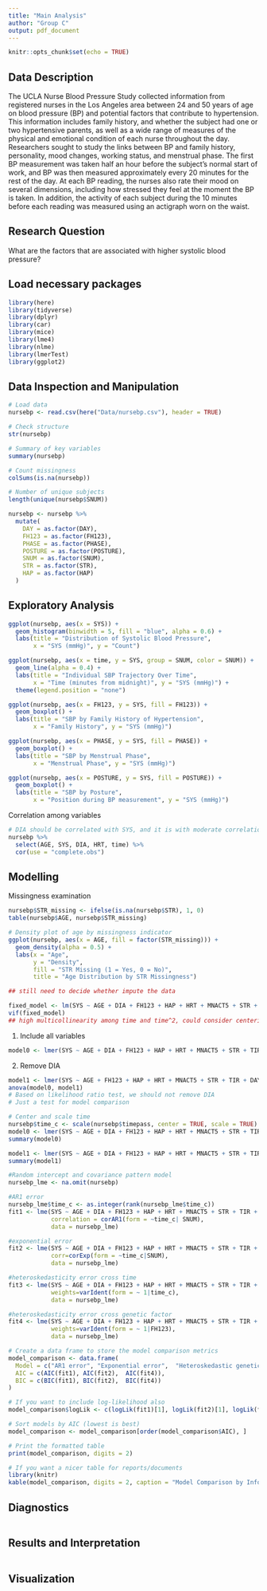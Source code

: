 ```yaml
---
title: "Main Analysis"
author: "Group C"
output: pdf_document
---
```


```r
knitr::opts_chunk$set(echo = TRUE)
```

## Data Description
The UCLA Nurse Blood Pressure Study collected information from registered nurses in the Los Angeles area between 24 and 50 years of age on blood pressure (BP) and potential factors that contribute to hypertension. This information includes family history, and whether the subject had one or two hypertensive parents, as well as a wide range of measures of the physical and emotional condition of each nurse throughout the day. Researchers sought to study the links between BP and family history, personality, mood changes, working status, and menstrual phase. The first BP measurement was taken half an hour before the subject’s normal start of work, and BP was then measured approximately every 20 minutes for the rest of the day. At each BP reading, the nurses also rate their mood on several dimensions, including how stressed they feel at the moment the BP is taken. In addition, the activity of each subject during the 10 minutes before each reading was measured using an
actigraph worn on the waist.

## Research Question
What are the factors that are associated with higher systolic blood pressure?

## Load necessary packages
```r
library(here)
library(tidyverse)
library(dplyr)
library(car)
library(mice)
library(lme4)
library(nlme)
library(lmerTest)
library(ggplot2)
```

## Data Inspection and Manipulation 
```r
# Load data
nursebp <- read.csv(here("Data/nursebp.csv"), header = TRUE)

# Check structure
str(nursebp)

# Summary of key variables
summary(nursebp)

# Count missingness
colSums(is.na(nursebp))

# Number of unique subjects
length(unique(nursebp$SNUM))

nursebp <- nursebp %>%
  mutate(
    DAY = as.factor(DAY),
    FH123 = as.factor(FH123),
    PHASE = as.factor(PHASE),
    POSTURE = as.factor(POSTURE),
    SNUM = as.factor(SNUM),
    STR = as.factor(STR),
    HAP = as.factor(HAP)
  )
```

## Exploratory Analysis
```r
ggplot(nursebp, aes(x = SYS)) +
  geom_histogram(binwidth = 5, fill = "blue", alpha = 0.6) +
  labs(title = "Distribution of Systolic Blood Pressure",
       x = "SYS (mmHg)", y = "Count")

ggplot(nursebp, aes(x = time, y = SYS, group = SNUM, color = SNUM)) +
  geom_line(alpha = 0.4) +
  labs(title = "Individual SBP Trajectory Over Time",
       x = "Time (minutes from midnight)", y = "SYS (mmHg)") +
  theme(legend.position = "none")

ggplot(nursebp, aes(x = FH123, y = SYS, fill = FH123)) +
  geom_boxplot() +
  labs(title = "SBP by Family History of Hypertension",
       x = "Family History", y = "SYS (mmHg)")

ggplot(nursebp, aes(x = PHASE, y = SYS, fill = PHASE)) +
  geom_boxplot() +
  labs(title = "SBP by Menstrual Phase",
       x = "Menstrual Phase", y = "SYS (mmHg)")

ggplot(nursebp, aes(x = POSTURE, y = SYS, fill = POSTURE)) +
  geom_boxplot() +
  labs(title = "SBP by Posture",
       x = "Position during BP measurement", y = "SYS (mmHg)")
```

Correlation among variables
```r
# DIA should be correlated with SYS, and it is with moderate correlation. The other variables seem no obvious correlation.
nursebp %>% 
  select(AGE, SYS, DIA, HRT, time) %>% 
  cor(use = "complete.obs")
```

## Modelling
Missingness examination
```r
nursebp$STR_missing <- ifelse(is.na(nursebp$STR), 1, 0)
table(nursebp$AGE, nursebp$STR_missing)

# Density plot of age by missingness indicator
ggplot(nursebp, aes(x = AGE, fill = factor(STR_missing))) +
  geom_density(alpha = 0.5) +
  labs(x = "Age",
       y = "Density",
       fill = "STR Missing (1 = Yes, 0 = No)",
       title = "Age Distribution by STR Missingness")

## still need to decide whether impute the data
```

```r
fixed_model <- lm(SYS ~ AGE + DIA + FH123 + HAP + HRT + MNACT5 + STR + TIR + DAY + PHASE + POSTURE + time + I(time^2), data = nursebp)
vif(fixed_model)
## high multicollinearity among time and time^2, could consider centering
```

1. Include all variables
```r
model0 <- lmer(SYS ~ AGE + DIA + FH123 + HAP + HRT + MNACT5 + STR + TIR + DAY + PHASE + POSTURE + time + (1 + time | SNUM), data = nursebp)
```
2. Remove DIA
```r
model1 <- lmer(SYS ~ AGE + FH123 + HAP + HRT + MNACT5 + STR + TIR + DAY + PHASE + POSTURE + time + (1 + time | SNUM), data = nursebp)
anova(model0, model1)
# Based on likelihood ratio test, we should not remove DIA
# Just a test for model comparison
```

```r
# Center and scale time
nursebp$time_c <- scale(nursebp$timepass, center = TRUE, scale = TRUE)
model0 <- lmer(SYS ~ AGE + DIA + FH123 + HAP + HRT + MNACT5 + STR + TIR + DAY + PHASE + POSTURE + time_c + (1+ time_c|SNUM), data = nursebp)
summary(model0)
```

```r
model1 <- lmer(SYS ~ AGE + DIA + FH123 + HAP + HRT + MNACT5 + STR + TIR + DAY + PHASE + POSTURE + time_c + (1|SNUM), data = nursebp)
summary(model1)
```

```r
#Random intercept and covariance pattern model
nursebp_lme <- na.omit(nursebp)

#AR1 error
nursebp_lme$time_c <- as.integer(rank(nursebp_lme$time_c))
fit1 <- lme(SYS ~ AGE + DIA + FH123 + HAP + HRT + MNACT5 + STR + TIR + DAY + PHASE + POSTURE + time_c,random = ~time_c | SNUM,
            correlation = corAR1(form = ~time_c| SNUM),
            data = nursebp_lme)
```

```r
#exponential error
fit2 <- lme(SYS ~ AGE + DIA + FH123 + HAP + HRT + MNACT5 + STR + TIR + DAY + PHASE + POSTURE + time_c,random = ~time_c | SNUM,
            corr=corExp(form = ~time_c|SNUM),
            data = nursebp_lme)
```

```r
#heteroskedasticity error cross time
fit3 <- lme(SYS ~ AGE + DIA + FH123 + HAP + HRT + MNACT5 + STR + TIR + DAY + PHASE + POSTURE + time_c,random = ~time_c | SNUM,
            weights=varIdent(form = ~ 1|time_c), 
            data = nursebp_lme)
```

```r
#heteroskedasticity error cross genetic factor
fit4 <- lme(SYS ~ AGE + DIA + FH123 + HAP + HRT + MNACT5 + STR + TIR + DAY + PHASE + POSTURE + time_c,random = ~time_c | SNUM,
            weights=varIdent(form = ~ 1|FH123), 
            data = nursebp_lme)
```

```r
# Create a data frame to store the model comparison metrics
model_comparison <- data.frame(
  Model = c("AR1 error", "Exponential error",  "Heteroskedastic genetic"),
  AIC = c(AIC(fit1), AIC(fit2),  AIC(fit4)),
  BIC = c(BIC(fit1), BIC(fit2),  BIC(fit4))
)

# If you want to include log-likelihood also
model_comparison$logLik <- c(logLik(fit1)[1], logLik(fit2)[1], logLik(fit4)[1])

# Sort models by AIC (lowest is best)
model_comparison <- model_comparison[order(model_comparison$AIC), ]

# Print the formatted table
print(model_comparison, digits = 2)

# If you want a nicer table for reports/documents
library(knitr)
kable(model_comparison, digits = 2, caption = "Model Comparison by Information Criteria")
```

## Diagnostics
```r

```

## Results and Interpretation
```r

```

## Visualization
```r

```

